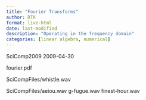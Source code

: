 ```yaml
---
title: "Fourier Transforms"
author: DTK
format: live-html
date: last-modified
description: "Operating in the frequency domain"
categories: [linear algebra, numerical]
---
```


SciComp2009 2009-04-30

fourier.pdf

SciCompFiles/whistle.wav

SciCompFiles/aeiou.wav g-fugue.wav finest-hour.wav
